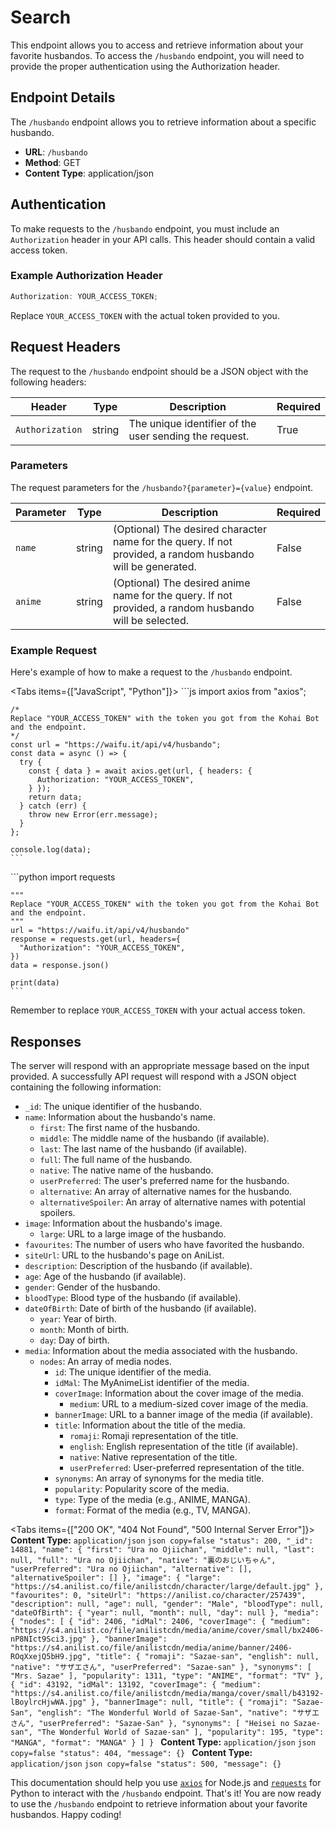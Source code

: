 
# Search

This endpoint allows you to access and retrieve information about your favorite husbandos. To access the `/husbando` endpoint, you
will need to provide the proper authentication using the Authorization header.

## Endpoint Details

The `/husbando` endpoint allows you to retrieve information about a specific husbando.

- **URL**: `/husbando`
- **Method**: GET
- **Content Type**: application/json

## Authentication

To make requests to the `/husbando` endpoint, you must include an `Authorization` header in your API calls. This header should contain a valid access token.

### Example Authorization Header

```jsx
Authorization: YOUR_ACCESS_TOKEN;
```

Replace `YOUR_ACCESS_TOKEN` with the actual token provided to you.

## Request Headers

The request to the `/husbando` endpoint should be a JSON object with the following headers:

| Header          | Type   | Description                                            | Required |
| --------------- | ------ | ------------------------------------------------------ | -------- |
| `Authorization` | string | The unique identifier of the user sending the request. | True     |

### Parameters

The request parameters for the `/husbando?{parameter}={value}` endpoint.

| Parameter | Type   | Description                                                                                                | Required |
| --------- | ------ | ---------------------------------------------------------------------------------------------------------- | -------- |
| `name`    | string | (Optional) The desired character name for the query. If not provided, a random husbando will be generated. | False    |
| `anime`   | string | (Optional) The desired anime name for the query. If not provided, a random husbando will be selected.      | False    |

### Example Request

Here's example of how to make a request to the `/husbando` endpoint.

<Tabs items={["JavaScript", "Python"]}>
  <Tab>
    ```js
    import axios from "axios";

    /*
    Replace "YOUR_ACCESS_TOKEN" with the token you got from the Kohai Bot and the endpoint.
    */
    const url = "https://waifu.it/api/v4/husbando";
    const data = async () => {
      try {
        const { data } = await axios.get(url, { headers: {
          Authorization: "YOUR_ACCESS_TOKEN",
        } });
        return data;
      } catch (err) {
        throw new Error(err.message);
      }
    };

    console.log(data);
    ```

  </Tab>
  <Tab>
    ```python
    import requests

    """
    Replace "YOUR_ACCESS_TOKEN" with the token you got from the Kohai Bot and the endpoint.
    """
    url = "https://waifu.it/api/v4/husbando"
    response = requests.get(url, headers={
      "Authorization": "YOUR_ACCESS_TOKEN",
    })
    data = response.json()

    print(data)
    ```

  </Tab>
</Tabs>

Remember to replace `YOUR_ACCESS_TOKEN` with your actual access token.

## Responses

The server will respond with an appropriate message based on the input provided. A successfully API request will respond
with a JSON object containing the following information:

- `_id`: The unique identifier of the husbando.
- `name`: Information about the husbando's name.
  - `first`: The first name of the husbando.
  - `middle`: The middle name of the husbando (if available).
  - `last`: The last name of the husbando (if available).
  - `full`: The full name of the husbando.
  - `native`: The native name of the husbando.
  - `userPreferred`: The user's preferred name for the husbando.
  - `alternative`: An array of alternative names for the husbando.
  - `alternativeSpoiler`: An array of alternative names with potential spoilers.
- `image`: Information about the husbando's image.
  - `large`: URL to a large image of the husbando.
- `favourites`: The number of users who have favorited the husbando.
- `siteUrl`: URL to the husbando's page on AniList.
- `description`: Description of the husbando (if available).
- `age`: Age of the husbando (if available).
- `gender`: Gender of the husbando.
- `bloodType`: Blood type of the husbando (if available).
- `dateOfBirth`: Date of birth of the husbando (if available).
  - `year`: Year of birth.
  - `month`: Month of birth.
  - `day`: Day of birth.
- `media`: Information about the media associated with the husbando.
  - `nodes`: An array of media nodes.
    - `id`: The unique identifier of the media.
    - `idMal`: The MyAnimeList identifier of the media.
    - `coverImage`: Information about the cover image of the media.
      - `medium`: URL to a medium-sized cover image of the media.
    - `bannerImage`: URL to a banner image of the media (if available).
    - `title`: Information about the title of the media.
      - `romaji`: Romaji representation of the title.
      - `english`: English representation of the title (if available).
      - `native`: Native representation of the title.
      - `userPreferred`: User-preferred representation of the title.
    - `synonyms`: An array of synonyms for the media title.
    - `popularity`: Popularity score of the media.
    - `type`: Type of the media (e.g., ANIME, MANGA).
    - `format`: Format of the media (e.g., TV, MANGA).

<Tabs items={["200 OK", "404 Not Found", "500 Internal Server Error"]}>
  <Tab>
    **Content Type:** `application/json`
    ```json copy=false
    "status": 200,
    "_id": 14881,
    "name": {
        "first": "Ura no Ojiichan",
        "middle": null,
        "last": null,
        "full": "Ura no Ojiichan",
        "native": "裏のおじいちゃん",
        "userPreferred": "Ura no Ojiichan",
        "alternative": [],
        "alternativeSpoiler": []
    },
    "image": {
        "large": "https://s4.anilist.co/file/anilistcdn/character/large/default.jpg"
    },
    "favourites": 0,
    "siteUrl": "https://anilist.co/character/257439",
    "description": null,
    "age": null,
    "gender": "Male",
    "bloodType": null,
    "dateOfBirth": {
        "year": null,
        "month": null,
        "day": null
    },
    "media": {
        "nodes": [
            {
                "id": 2406,
                "idMal": 2406,
                "coverImage": {
                    "medium": "https://s4.anilist.co/file/anilistcdn/media/anime/cover/small/bx2406-nP8NIct9Sci3.jpg"
                },
                "bannerImage": "https://s4.anilist.co/file/anilistcdn/media/anime/banner/2406-ROqXxejQ5bH9.jpg",
                "title": {
                    "romaji": "Sazae-san",
                    "english": null,
                    "native": "サザエさん",
                    "userPreferred": "Sazae-san"
                },
                "synonyms": [
                    "Mrs. Sazae"
                ],
                "popularity": 1311,
                "type": "ANIME",
                "format": "TV"
            },
            {
                "id": 43192,
                "idMal": 13192,
                "coverImage": {
                    "medium": "https://s4.anilist.co/file/anilistcdn/media/manga/cover/small/b43192-lBoylrcHjwWA.jpg"
                },
                "bannerImage": null,
                "title": {
                    "romaji": "Sazae-San",
                    "english": "The Wonderful World of Sazae-San",
                    "native": "サザエさん",
                    "userPreferred": "Sazae-San"
                },
                "synonyms": [
                    "Heisei no Sazae-san",
                    "The Wonderful World of Sazae-san"
                ],
                "popularity": 195,
                "type": "MANGA",
                "format": "MANGA"
            }
        ]
    }
    ```
  </Tab>
  <Tab>
    **Content Type:** `application/json`
    ```json copy=false
      "status": 404,
      "message": {}
    ```
  </Tab>
  <Tab>
    **Content Type:** `application/json`
    ```json copy=false
      "status": 500,
      "message": {}
    ```
  </Tab>
</Tabs>

This documentation should help you use [`axios`](https://www.npmjs.com/package/axios) for Node.js and [`requests`](https://pypi.org/project/requests/)
for Python to interact with the `/husbando` endpoint.
That's it! You are now ready to use the `/husbando` endpoint to retrieve information about your favorite husbandos. Happy coding!
